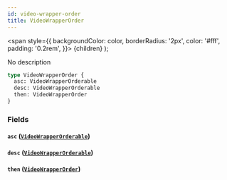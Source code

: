 ```yaml
---
id: video-wrapper-order
title: VideoWrapperOrder
---
```


<span
style={{
      backgroundColor: color,
      borderRadius: '2px',
      color: '#fff',
      padding: '0.2rem',
    }}>
{children}
</span>
);

No description

```graphql
type VideoWrapperOrder {
  asc: VideoWrapperOrderable
  desc: VideoWrapperOrderable
  then: VideoWrapperOrder
}
```

### Fields

#### `asc` ([`VideoWrapperOrderable`](/docs/schema/enums/video-wrapper-orderable))

#### `desc` ([`VideoWrapperOrderable`](/docs/schema/enums/video-wrapper-orderable))

#### `then` ([`VideoWrapperOrder`](/docs/schema/inputs/video-wrapper-order))
